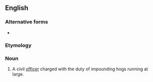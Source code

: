 ==English==

===Alternative forms===
* {{alter|en|hog-reeve|hog reeve}}

===Etymology===
{{compound|en|hog|reeve}}

===Noun===
{{en-noun}}

# {{lb|en|obsolete}} A civil [[officer]] charged with the duty of impounding hogs running at large.

{{c|en|Occupations}}